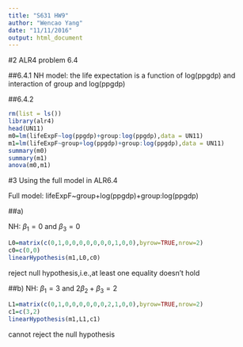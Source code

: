 ```yaml
---
title: "S631 HW9"
author: "Wencao Yang"
date: "11/11/2016"
output: html_document
---
```



#2 ALR4 problem 6.4

##6.4.1
NH model: the life expectation is a function of log(ppgdp) and interaction of group and log(ppgdp)

##6.4.2
```r
rm(list = ls())
library(alr4)
head(UN11)
m0=lm(lifeExpF~log(ppgdp)+group:log(ppgdp),data = UN11)
m1=lm(lifeExpF~group+log(ppgdp)+group:log(ppgdp),data = UN11)
summary(m0)
summary(m1)
anova(m0,m1)
```

#3 Using the full model in ALR6.4

Full model: lifeExpF~group+log(ppgdp)+group:log(ppgdp)

##a)


NH: $\beta_1=0$ and $\beta_3=0$

```r
L0=matrix(c(0,1,0,0,0,0,0,0,0,1,0,0),byrow=TRUE,nrow=2)
c0=c(0,0)
linearHypothesis(m1,L0,c0)
```
reject null hypothesis,i.e.,at least one equality doesn't hold

##b)
NH: $\beta_1=3$ and $2\beta_2+\beta_3=2$

```r
L1=matrix(c(0,1,0,0,0,0,0,0,2,1,0,0),byrow=TRUE,nrow=2)
c1=c(3,2)
linearHypothesis(m1,L1,c1)
```
cannot reject the null hypothesis
